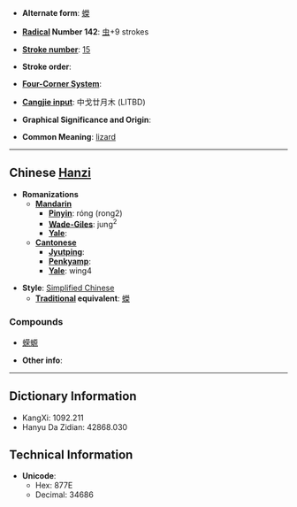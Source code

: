 * '''Alternate form''': [[蠑]]

* '''[[Wiktionary:Chinese radical index| Radical]] Number 142''': [[Wiktionary:Chinese radical index 虫|虫]]+9 strokes

* '''[[Wiktionary:Chinese total strokes index|Stroke number]]''': [[Wiktionary:Chinese total strokes index 15|15]]

* '''Stroke order''': 

* '''[[Wiktionary:Chinese four corner index|Four-Corner System]]''': 

* '''[[Wiktionary:Chinese Cangjie index|Cangjie input]]''': 中戈廿月木 (LITBD)

* '''Graphical Significance and Origin''': 

* '''Common Meaning''': [[lizard]]

----

== Chinese [[Hanzi]] ==

* '''Romanizations'''
** '''[[Mandarin]]'''
*** '''[[Pinyin]]''': róng (rong2)
*** '''[[Wade-Giles]]''': jung<sup>2</sup>
*** '''[[Yale]]''': 
** '''[[Cantonese]]'''
*** '''[[Jyutping]]''':
*** '''[[Penkyamp]]''': 
*** '''[[Yale]]''': wing4

* '''Style''': [[Simplified Chinese]] 
** '''[[Traditional Chinese|Traditional]] equivalent''': [[蠑]]

===Compounds===
*[[蝾螈]]

* '''Other info''': 

----

== Dictionary Information ==

* KangXi: 1092.211
* Hanyu Da Zidian: 42868.030

== Technical Information ==

* '''Unicode''':
** Hex: 877E
** Decimal: 34686
